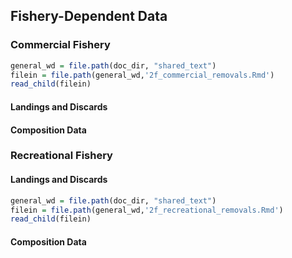 ## Fishery-Dependent Data

### Commercial Fishery

```r
general_wd = file.path(doc_dir, "shared_text")
filein = file.path(general_wd,'2f_commercial_removals.Rmd')
read_child(filein)
```

#### Landings and Discards


#### Composition Data

### Recreational Fishery

#### Landings and Discards


```r
general_wd = file.path(doc_dir, "shared_text")
filein = file.path(general_wd,'2f_recreational_removals.Rmd')
read_child(filein)
```

#### Composition Data
